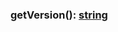 ### getVersion(): [string](https://developer.mozilla.org/en-US/docs/Web/JavaScript/Reference/Global_Objects/String)
